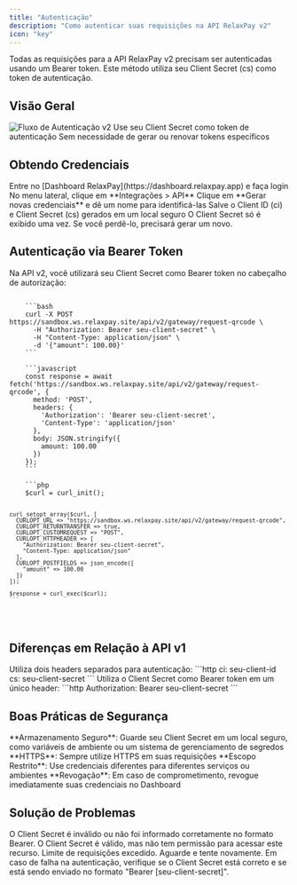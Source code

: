 ```yaml
---
title: "Autenticação"
description: "Como autenticar suas requisições na API RelaxPay v2"
icon: "key"
---
```


<Note>
  Todas as requisições para a API RelaxPay v2 precisam ser autenticadas usando um Bearer token. Este método utiliza seu Client Secret (cs) como token de autenticação.
</Note>

## Visão Geral

<Frame>
  <img src="/images/auth-flow-v2.png" alt="Fluxo de Autenticação v2" />
</Frame>

<CardGroup cols={2}>
  <Card title="Bearer Token" icon="key" color="#4CAF50">
    Use seu Client Secret como token de autenticação
  </Card>
  <Card title="Implementação Simples" icon="code" color="#F44336">
    Sem necessidade de gerar ou renovar tokens específicos
  </Card>
</CardGroup>

## Obtendo Credenciais

<Steps>
  <Step title="Acesse seu Dashboard">
    Entre no [Dashboard RelaxPay](https://dashboard.relaxpay.app) e faça login
  </Step>
  <Step title="Navegue até Integrações">
    No menu lateral, clique em **Integrações > API**
  </Step>
  <Step title="Gere suas credenciais">
    Clique em **Gerar novas credenciais** e dê um nome para identificá-las
  </Step>
  <Step title="Armazene com segurança">
    Salve o Client ID (ci) e Client Secret (cs) gerados em um local seguro
    <Warning>
      O Client Secret só é exibido uma vez. Se você perdê-lo, precisará gerar um novo.
    </Warning>
  </Step>
</Steps>

## Autenticação via Bearer Token

Na API v2, você utilizará seu Client Secret como Bearer token no cabeçalho de autorização:

<CodeGroup>
  <Code title="cURL" active>
    ```bash
    curl -X POST https://sandbox.ws.relaxpay.site/api/v2/gateway/request-qrcode \
      -H "Authorization: Bearer seu-client-secret" \
      -H "Content-Type: application/json" \
      -d '{"amount": 100.00}'
    ```
  </Code>
  <Code title="Node.js">
    ```javascript
    const response = await fetch('https://sandbox.ws.relaxpay.site/api/v2/gateway/request-qrcode', {
      method: 'POST',
      headers: {
        'Authorization': 'Bearer seu-client-secret',
        'Content-Type': 'application/json'
      },
      body: JSON.stringify({
        amount: 100.00
      })
    });
    ```
  </Code>
  <Code title="PHP">
    ```php
    $curl = curl_init();
    
    curl_setopt_array($curl, [
      CURLOPT_URL => "https://sandbox.ws.relaxpay.site/api/v2/gateway/request-qrcode",
      CURLOPT_RETURNTRANSFER => true,
      CURLOPT_CUSTOMREQUEST => "POST",
      CURLOPT_HTTPHEADER => [
        "Authorization: Bearer seu-client-secret",
        "Content-Type: application/json"
      ],
      CURLOPT_POSTFIELDS => json_encode([
        "amount" => 100.00
      ])
    ]);
    
    $response = curl_exec($curl);
    ```
  </Code>
</CodeGroup>

## Diferenças em Relação à API v1

<CardGroup cols={2}>
  <Card title="API v1" icon="code" color="#4CAF50">
    Utiliza dois headers separados para autenticação:
    ```http
    ci: seu-client-id
    cs: seu-client-secret
    ```
  </Card>
  <Card title="API v2" icon="code-branch" color="#2196F3">
    Utiliza o Client Secret como Bearer token em um único header:
    ```http
    Authorization: Bearer seu-client-secret
    ```
  </Card>
</CardGroup>

## Boas Práticas de Segurança

<Check>
  **Armazenamento Seguro**: Guarde seu Client Secret em um local seguro, como variáveis de ambiente ou um sistema de gerenciamento de segredos
</Check>
<Check>
  **HTTPS**: Sempre utilize HTTPS em suas requisições
</Check>
<Check>
  **Escopo Restrito**: Use credenciais diferentes para diferentes serviços ou ambientes
</Check>
<Check>
  **Revogação**: Em caso de comprometimento, revogue imediatamente suas credenciais no Dashboard
</Check>

## Solução de Problemas

<ResponseField name="401 - Unauthorized" type="error">
  O Client Secret é inválido ou não foi informado corretamente no formato Bearer.
</ResponseField>

<ResponseField name="403 - Forbidden" type="error">
  O Client Secret é válido, mas não tem permissão para acessar este recurso.
</ResponseField>

<ResponseField name="429 - Too Many Requests" type="warning">
  Limite de requisições excedido. Aguarde e tente novamente.
</ResponseField>

<Tip>
  Em caso de falha na autenticação, verifique se o Client Secret está correto e se está sendo enviado no formato "Bearer [seu-client-secret]".
</Tip> 